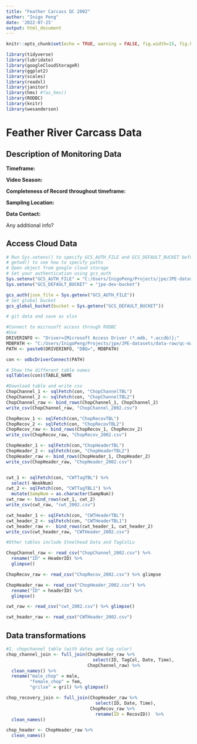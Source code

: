 ```yaml
---
title: "Feather Carcass QC 2002"
author: "Inigo Peng"
date: '2022-07-25'
output: html_document
---
```


```r
knitr::opts_chunk$set(echo = TRUE, warning = FALSE, fig.width=15, fig.height=10)

library(tidyverse)
library(lubridate)
library(googleCloudStorageR)
library(ggplot2)
library(scales)
library(readxl)
library(janitor)
library(hms) #?as_hms()
library(RODBC)
library(knitr)
library(wesanderson)
```


# Feather River Carcass Data

## Description of Monitoring Data

**Timeframe:** 

**Video Season:** 

**Completeness of Record throughout timeframe:** 

**Sampling Location:**

**Data Contact:** 

Any additional info?

## Access Cloud Data
```r
# Run Sys.setenv() to specify GCS_AUTH_FILE and GCS_DEFAULT_BUCKET before running 
# getwd() to see how to specify paths 
# Open object from google cloud storage
# Set your authentication using gcs_auth
Sys.setenv("GCS_AUTH_FILE" = "C:/Users/InigoPeng/Projects/jpe/JPE-datasets/config.json")
Sys.setenv("GCS_DEFAULT_BUCKET" = "jpe-dev-bucket")

gcs_auth(json_file = Sys.getenv("GCS_AUTH_FILE"))
# Set global bucket 
gcs_global_bucket(bucket = Sys.getenv("GCS_DEFAULT_BUCKET"))

# git data and save as xlsx
```

```r
#Connect to microsoft access through RODBC
#Use 
DRIVERINFO <- "Driver={Microsoft Access Driver (*.mdb, *.accdb)};"
MDBPATH <- "C:/Users/InigoPeng/Projects/jpe/JPE-datasets/data-raw/qc-markdowns/adult-holding-redd-and-carcass-surveys/feather-river/Carcass 2002.mdb"
PATH <- paste0(DRIVERINFO, "DBQ=", MDBPATH)

con <- odbcDriverConnect(PATH)

# Show the different table names 
sqlTables(con)$TABLE_NAME

#Download table and write csv
ChopChannel_1 <- sqlFetch(con, "ChopChannelTBL")
ChopChannel_2 <- sqlFetch(con, "ChopChannelTBL2")
ChopChannel_raw <- bind_rows(ChopChannel_1, ChopChannel_2)
write_csv(ChopChannel_raw, "ChopChannel_2002.csv")

ChopRecov_1 <- sqlFetch(con,"ChopRecovTBL")
ChopRecov_2 <- sqlFetch(con, "ChopRecovTBL2")
ChopRecov_raw <- bind_rows(ChopRecov_1, ChopRecov_2)
write_csv(ChopRecov_raw, "ChopRecov_2002.csv")

ChopHeader_1 <- sqlFetch(con,"ChopHeaderTBL")
ChopHeader_2 <- sqlFetch(con, "ChopHeaderTBL2")
ChopHeader_raw <- bind_rows(ChopHeader_1, ChopHeader_2)
write_csv(ChopHeader_raw, "ChopHeader_2002.csv")


cwt_1 <- sqlFetch(con, "CWTTagTBL") %>% 
  select(-WeekNum)
cwt_2 <- sqlFetch(con, "CWTTagTBL1") %>% 
  mutate(SampNum = as.character(SampNum))
cwt_raw <- bind_rows(cwt_1, cwt_2)
write_csv(cwt_raw, "cwt_2002.csv")

cwt_header_1 <- sqlFetch(con, "CWTHeaderTBL")
cwt_header_2 <- sqlFetch(con, "CWTHeaderTBL1")
cwt_header_raw <-  bind_rows(cwt_header_1, cwt_header_2)
write_csv(cwt_header_raw, "CWTHeader_2002.csv")

#Other tables include Steelhead Data and TagColLu
```

```r
ChopChannel_raw <- read_csv("ChopChannel_2002.csv") %>% 
  rename("ID" = HeaderID) %>% 
  glimpse()

ChopRecov_raw <- read_csv("ChopRecov_2002.csv") %>% glimpse

ChopHeader_raw <- read_csv("ChopHeader_2002.csv") %>% 
  rename("ID" = headerID) %>%
  glimpse()

cwt_raw <- read_csv("cwt_2002.csv") %>% glimpse()

cwt_header_raw <- read_csv("CWTHeader_2002.csv")
```
## Data transformations

```r
#1. chopchannel table (with dates and tag color)
chop_channel_join <- full_join(ChopHeader_raw %>% 
                                 select(ID, TagCol, Date, Time),
                               ChopChannel_raw) %>% 
  clean_names() %>% 
  rename("male_chop" = male,
         "female_chop" = fem,
         "grilse" = gril) %>% glimpse()

chop_recovery_join <- full_join(ChopHeader_raw %>% 
                                  select(ID, Date, Time),
                                ChopRecov_raw %>% 
                                  rename(ID = RecovID))  %>% 
  clean_names()

chop_header <- ChopHeader_raw %>% 
  clean_names()
```

